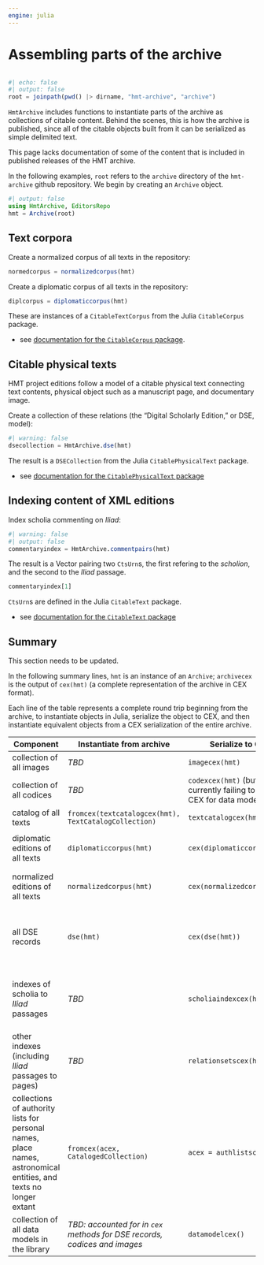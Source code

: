 ```yaml
---
engine: julia
---
```


# Assembling parts of the archive

```julia
```

```julia
#| echo: false
#| output: false
root = joinpath(pwd() |> dirname, "hmt-archive", "archive")
```



`HmtArchive` includes functions to instantiate parts of the archive as collections of citable content. Behind the scenes, this is how the archive is published, since all of the citable objects built from it can be serialized as simple delimited text.


::: {.callout-caution title="Documentation incomplete"}
This page lacks documentation of some of the content that is included
in published releases of the HMT archive.
:::

In the following examples, `root` refers to the `archive` directory of the `hmt-archive` github repository. We begin by creating an `Archive` object.





```julia
#| output: false
using HmtArchive, EditorsRepo
hmt = Archive(root)
```



## Text corpora

Create a normalized corpus of all texts in the repository:

```julia
normedcorpus = normalizedcorpus(hmt)
```
Create a diplomatic corpus of all texts in the repository:

```julia
diplcorpus = diplomaticcorpus(hmt)
```

These are  instances of a `CitableTextCorpus` from the Julia `CitableCorpus` package. 

- see [documentation for the `CitableCorpus` package](https://neelsmith.quarto.pub/citablecorpus/).



## Citable physical texts

HMT project editions follow a model of a citable physical text connecting text contents, physical object such as a manuscript page, and documentary image.

Create a collection of these relations (the "Digital Scholarly Edition," or DSE, model):


```julia
#| warning: false
dsecollection = HmtArchive.dse(hmt)
```

The result is a `DSECollection` from the Julia `CitablePhysicalText` package.

- see [documentation for the `CitablePhysicalText` package](https://neelsmith.quarto.pub/citablephysicaltext/)


## Indexing content of XML editions

Index scholia commenting on *Iliad*:

```julia
#| warning: false
#| output: false
commentaryindex = HmtArchive.commentpairs(hmt)
```

The result is a Vector pairing two `CtsUrn`s, the first refering to the *scholion*, and the second to the *Iliad* passage.



```julia
commentaryindex[1]
```

`CtsUrn`s are defined in the Julia `CitableText` package.

- see [documentation for the `CitableText` package](https://neelsmith.quarto.pub/citabletext/)


## Summary


::: {.callout-caution title="Documentation out of date"}
This section needs to be updated.
:::

In the following summary lines, `hmt` is an instance of an `Archive`; `archivecex` is the output of `cex(hmt)` (a complete representation of the archive in CEX format).

Each line of the table represents a complete round trip beginning from the archive, to instantiate objects in Julia, serialize the object to CEX, and then instantiate equivalent objects from a CEX serialization of the entire archive.

| Component |  Instantiate from archive | Serialize to CEX | Instantiate from CEX |
| --- | --- | --- | --- |
| collection of all images | *TBD* | `imagecex(hmt)` | *TBA* |
| collection of all codices | *TBD* | `codexcex(hmt)` (but currently failing to include CEX for data model?)| `fromcex(archivecex, Codex)` |
| catalog of all texts | `fromcex(textcatalogcex(hmt), TextCatalogCollection)` | `textcatalogcex(hmt)` | `fromcex(archivecex, TextCatalogCollection)` |
| diplomatic editions of all texts | `diplomaticcorpus(hmt)` | `cex(diplomaticcorpus(hmt))` | filter full corpus created with `fromcex(archivecex, CitableTextCorpus)` |
| normalized editions of all texts | `normalizedcorpus(hmt)`| `cex(normalizedcorpus(hmt))` | filter full corpus created with `fromcex(archivecex, CitableTextCorpus)` |
| all DSE records| `dse(hmt)` | `cex(dse(hmt))`| *TBA* (`fromcex(archivecex, DseCollection))` is broken in current version of `CitablePhysicalText`) | 
| indexes of scholia to *Iliad* passages | *TBD*  | `scholiaindexcex(hmt)` | *TBA* (`fromcex(archivecex, CitableCommentary)` is broken in current version of `CitableAnnotations`) |
| other indexes (including *Iliad* passages to pages) | *TBD*  | `relationsetscex(hmt)` | *TBA* (should be instantiated using `fromcex` with an implementation of the index's data model) |
| collections of authority lists for personal names, place names, astronomical entities, and texts no longer extant | `fromcex(acex, CatalogedCollection)` |  `acex = authlistscex(hmt)` | *TBA* |
| collection of all data models in the library| *TBD: accounted for in `cex` methods for DSE records, codices and images* | `datamodelcex()` | *TBA* |